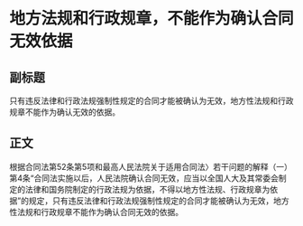 # 地方法规和行政规章，不能作为确认合同无效依据
## 副标题
只有违反法律和行政法规强制性规定的合同才能被确认为无效，地方性法规和行政规章不能作为确认无效的依据。
## 正文
根据合同法第52条第5项和最高人民法院关于适用合同法〉若干问题的解释（一）第4条“合同法实施以后，人民法院确认合同无效，应当以全国人大及其常委会制定的法律和国务院制定的行政法规为依据，不得以地方性法规、行政规章为依据”的规定，只有违反法律和行政法规强制性规定的合同才能被确认为无效，地方性法规和行政规章不能作为确认合同无效的依据。